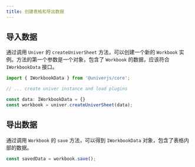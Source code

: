 ```yaml
---
title: 创建表格和导出数据
---
```


## 导入数据

通过调用 `Univer` 的 `createUniverSheet` 方法，可以创建一个新的 `Workbook` 实例。方法的第一个参数是一个对象，包含了 `Workbook` 的数据，应该符合 `IWorkbookData` 接口。

```ts
import { IWorkbookData } from '@univerjs/core';

// ... create univer instance and load plugins

const data: IWorkbookData = {}
const workbook = univer.createUniverSheet(data);
```

## 导出数据

通过调用 `Workbook` 的 `save` 方法，可以得到 `IWorkbookData` 对象，包含了表格内部的数据。

```ts
const savedData = workbook.save();
```
